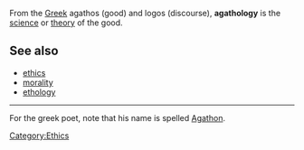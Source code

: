 From the [[Greek]] agathos (good) and logos (discourse), '''agathology''' is the [[science]] or [[theory]] of the good.

==See also==
*[[ethics]]
*[[morality]]
*[[ethology]]
----
For the greek poet, note that his name is spelled [[Agathon]].

{{sci-stub}}

[[Category:Ethics]]